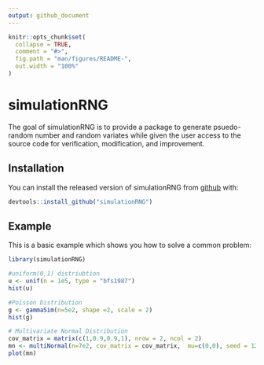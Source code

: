 ```yaml
---
output: github_document
---
```


<!-- README.md is generated from README.Rmd. Please edit that file -->

```r
knitr::opts_chunk$set(
  collapse = TRUE,
  comment = "#>",
  fig.path = "man/figures/README-",
  out.width = "100%"
)
```

# simulationRNG

<!-- badges: start -->
<!-- badges: end -->

The goal of simulationRNG is to provide a package to generate psuedo-random number and random variates while given the user access to the source code for verification, modification, and improvement. 


## Installation

You can install the released version of simulationRNG from [github](https://github.gatech.edu/dquimby3/simulationRNG.git) with:

``` r
devtools::install_github("simulationRNG")
```

## Example

This is a basic example which shows you how to solve a common problem:

```r
library(simulationRNG)

#uniform(0,1) distriubtion
u <- unif(n = 1e5, type = "bfs1987")
hist(u)

#Poisson Distribution
g <- gammaSim(n=5e2, shape =2, scale = 2)
hist(g)

# Multivariate Normal Distribution
cov_matrix = matrix(c(1,0.9,0.9,1), nrow = 2, ncol = 2)
mn <- multiNormal(n=7e2, cov_matrix = cov_matrix,  mu=c(0,0), seed = 122)
plot(mn)
```




